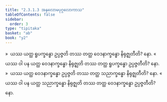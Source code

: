 ```yaml
---
title: "2.3.1.3 အနုလောမပုဂ္ဂလောကာသ"
tableOfContents: false
sidebar:
  order: 3
type: "tipitaka"
basket: "ab"
book: "y2"
---
```



<DynamicBreadcrumb />

<Division number="157" book="y2" e="ch" v="33" p="57">

<Paragraph number="827" book="y2">
»  ယဿ ယတ္ထ ရူပက္ခန္ဓော ဥပ္ပဇ္ဇတိ တဿ တတ္ထ ဝေဒနာက္ခန္ဓော နိရုဇ္ဈတီတိ? နော.
</Paragraph>

<Paragraph number="828" book="y2">
«  ယဿ ဝါ ပန ယတ္ထ ဝေဒနာက္ခန္ဓော နိရုဇ္ဈတိ တဿ တတ္ထ ရူပက္ခန္ဓော ဥပ္ပဇ္ဇတီတိ? နော.
</Paragraph>

</Division>
<Division number="158" book="y2" e="ch" v="33" p="57">

<Paragraph number="829" book="y2">
»  ယဿ ယတ္ထ ဝေဒနာက္ခန္ဓော ဥပ္ပဇ္ဇတိ တဿ တတ္ထ သညာက္ခန္ဓော နိရုဇ္ဈတီတိ? နော.
</Paragraph>

<Paragraph number="830" book="y2">
«  ယဿ ဝါ ပန ယတ္ထ သညာက္ခန္ဓော နိရုဇ္ဈတိ တဿ တတ္ထ ဝေဒနာက္ခန္ဓော ဥပ္ပဇ္ဇတီတိ? နော.
</Paragraph>
</Division>